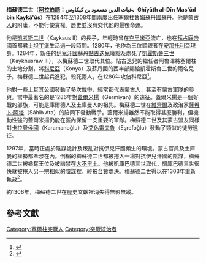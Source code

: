 {{Expand|time=2013-02-15T03:38:09+00:00 }}
'''梅蘇德二世'''（'''[[阿拉伯語|阿拉伯語]]：غياث الدين مسعود بن كيكاوس、Ghīyāth al-Dīn Mas'ūd bin Kaykā'ūs'''）在1284年至1308年間兩度出任[[魯姆蘇丹國|塞爾柱魯姆蘇丹國]]蘇丹。他是[[蒙古人|蒙古人]]的附庸，不能行使實權。歷史並沒有交代他的最後命運。

他是[[凱考斯二世|凱考斯二世]]（Kaykaus II）的長子，年輕時曾在[[克里米亞|克里米亞]]流亡，也在[[拜占庭帝國|拜占庭帝國]]首都[[君士坦丁堡|君士坦丁堡]]生活過一段時間。1280年，他作為王位顗覦者在[[安那托利亞|安那托利亞]]現身。1284年，新任的[[伊兒汗國|伊兒汗國]]蘇丹[[貼古迭兒|貼古迭兒]]廢黜及處死了[[凱霍斯魯三世|凱霍斯魯三世]]（Kaykhusraw III），以梅蘇德二世取代其位。貼古迭兒的繼任者阿魯渾將塞爾柱的土地分割，將[[科尼亞|科尼亞]]（Konya）及蘇丹國的西半部賜給凱霍斯魯三世的兩名兒子。梅蘇德二世起兵進犯，殺死兩人，在1286年攻佔科尼亞<ref>{{cite book | language = en | author = Claude Cahen | title = ''Pre-Ottoman Turkey: a general survey of the material and spiritual culture and history, c. 1071-1330''  | date = 1968年  | publisher = Sidgwick & Jackson | pages = 第295頁 }}</ref>。

他對一些土耳其公國發動了多次戰爭，經常都代表蒙古人，甚至有蒙古軍隊的參與。當中最著名的是1286年對[[蓋爾米揚|蓋爾米揚]]（Germiyan）的遠征。蓋爾米揚是一個好戰的部族，可能是庫爾德人及土庫曼人的祖先。梅蘇德二世在[[維齊爾|維齊爾]]及政治家[[薩希卜·阿塔|薩希卜·阿塔]]（Sâhib Ata）的陪同下發動戰爭。蓋爾米揚雖然不能取得甚麼勝利，但機動性強的蓋爾米揚仍能在區內保留一支重要的軍隊。梅蘇德二世及其蒙古盟友同樣對[[卡拉曼侯國|卡拉曼侯國]]（Karamanoğlu）及[[艾休雷夫魯|艾休雷夫魯]]（Eşrefoğlu）發動了類似的徒勞遠征。

1297年，當時正處於陰謀詭計及叛亂對抗伊兒汗國頻生的環境。蒙古官員及土庫曼的權勢都牽涉在內。倒楣的梅蘇德二世都被捲入一場對抗伊兒汗國的陰謀，梅蘇德二世被褫奪王位及被幽禁在[[大不里士|大不里士]]。他被凱庫巴德三世取代，凱庫巴德三世很快就被捲入另一宗相似的陰謀裡，終被[[合贊|合贊]]處決。梅蘇德二世得以在1303年重新執政<ref>{{cite book | language = en | author = John Freely | title = ''Storm on Horseback: The Seljuk Warriors of Turkey''  | url = https://archive.org/details/stormonhorseback0000free | date = 2008年  | publisher = I.B. Tauris  | isbn = 1845117034 | pages = 第103頁 }}</ref>。

約1306年，梅蘇德二世在歷史文獻裡消失得無影無蹤。

==參考文獻==
{{Reflist}}

{{start box}}
{{succession box|title=[[魯姆蘇丹國|魯姆蘇丹國]]蘇丹|before=[[凱霍斯魯三世|凱霍斯魯三世]]|after=[[凱庫巴德三世|凱庫巴德三世]]|years=1284年–1296年}}
{{succession box|title=[[魯姆蘇丹國|魯姆蘇丹國]]蘇丹|before=[[凱庫巴德三世|凱庫巴德三世]]|after=無|years=1303年–1308年}}
{{end box}}

{{塞爾柱王朝}}

[[Category:塞爾柱突厥人|Category:塞爾柱突厥人]]
[[Category:突厥統治者|Category:突厥統治者]]